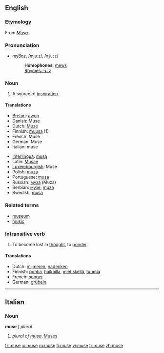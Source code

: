 {{see|Muse}}
{{wikipediapl}}
==English==

===Etymology===
From {{L.}} ''[[Musa]]''.

===Pronunciation===
*myo͞oz, /mjuːz/, /<tt>mju:z</tt>/
*:'''Homophones''': [[mews]]
*:[[Rhymes:English:-uːz|Rhymes: -uːz]]

===Noun===
{{wikipedia}}
{{en-noun}}

# A source of [[inspiration]].

====Translations====
{{top}}
*[[Breton]]: [[awen]] {{f}}
*Danish: Muse
*Dutch: [[Muze]]
*Finnish: [[muusa]] (1)
*French: Muse
*German: Muse {{f}}
*Italian: muse
{{mid}}
*[[Interlingua]]: [[musa]]
*Latin: [[Musae]]
*[[Luxembourgish]]: Muse
*Polish: [[muza]] {{f}}
*Portuguese: [[musa]] {{f}}
*Russian: [[муза]] {{f}} (Muza)
*Serbian: [[музе]], [[muza]]
*Swedish: [[musa]]
{{bottom}}

===Related terms===
*[[museum]]
*[[music]]

===Intransitive verb===
{{rfc-trverb|Intransitive verb}}
{{en-verb|mus|ing}}

# To become lost in [[thought]], to [[ponder]].

====Translations====
{{top}}
*Dutch: [[mijmeren]], [[nadenken]]
*Finnish: [[pohtia]], [[haikailla]], [[mietiskellä]], [[tuumia]]
*French: [[songer]]
*German: [[grübeln]]
{{bottom}}

----

==Italian==

===Noun===
'''muse''' ''f plural''

# ''plural of [[musa]]'', [[Muses]]

[[fr:muse]]
[[io:muse]]
[[ru:muse]]
[[fi:muse]]
[[vi:muse]]
[[tr:muse]]
[[zh:muse]]